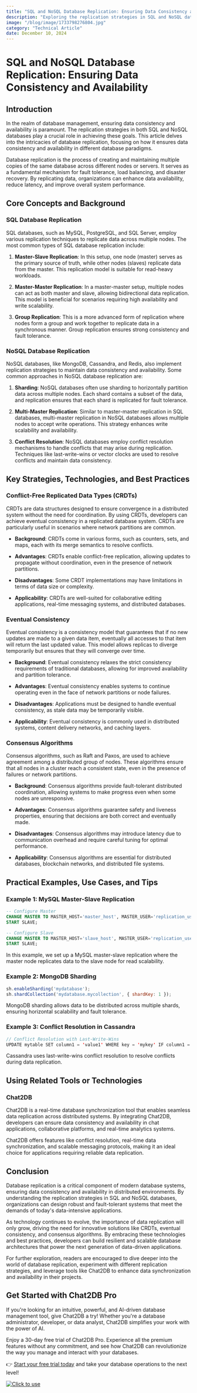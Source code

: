```yaml
---
title: "SQL and NoSQL Database Replication: Ensuring Data Consistency and Availability"
description: "Exploring the replication strategies in SQL and NoSQL databases to maintain data consistency and availability."
image: "/blog/image/1733798276804.jpg"
category: "Technical Article"
date: December 10, 2024
---
```


# SQL and NoSQL Database Replication: Ensuring Data Consistency and Availability

## Introduction

In the realm of database management, ensuring data consistency and availability is paramount. The replication strategies in both SQL and NoSQL databases play a crucial role in achieving these goals. This article delves into the intricacies of database replication, focusing on how it ensures data consistency and availability in different database paradigms.

Database replication is the process of creating and maintaining multiple copies of the same database across different nodes or servers. It serves as a fundamental mechanism for fault tolerance, load balancing, and disaster recovery. By replicating data, organizations can enhance data availability, reduce latency, and improve overall system performance.

## Core Concepts and Background

### SQL Database Replication

SQL databases, such as MySQL, PostgreSQL, and SQL Server, employ various replication techniques to replicate data across multiple nodes. The most common types of SQL database replication include:

1. **Master-Slave Replication**: In this setup, one node (master) serves as the primary source of truth, while other nodes (slaves) replicate data from the master. This replication model is suitable for read-heavy workloads.

2. **Master-Master Replication**: In a master-master setup, multiple nodes can act as both master and slave, allowing bidirectional data replication. This model is beneficial for scenarios requiring high availability and write scalability.

3. **Group Replication**: This is a more advanced form of replication where nodes form a group and work together to replicate data in a synchronous manner. Group replication ensures strong consistency and fault tolerance.

### NoSQL Database Replication

NoSQL databases, like MongoDB, Cassandra, and Redis, also implement replication strategies to maintain data consistency and availability. Some common approaches in NoSQL database replication are:

1. **Sharding**: NoSQL databases often use sharding to horizontally partition data across multiple nodes. Each shard contains a subset of the data, and replication ensures that each shard is replicated for fault tolerance.

2. **Multi-Master Replication**: Similar to master-master replication in SQL databases, multi-master replication in NoSQL databases allows multiple nodes to accept write operations. This strategy enhances write scalability and availability.

3. **Conflict Resolution**: NoSQL databases employ conflict resolution mechanisms to handle conflicts that may arise during replication. Techniques like last-write-wins or vector clocks are used to resolve conflicts and maintain data consistency.

## Key Strategies, Technologies, and Best Practices

### Conflict-Free Replicated Data Types (CRDTs)

CRDTs are data structures designed to ensure convergence in a distributed system without the need for coordination. By using CRDTs, developers can achieve eventual consistency in a replicated database system. CRDTs are particularly useful in scenarios where network partitions are common.

- **Background**: CRDTs come in various forms, such as counters, sets, and maps, each with its merge semantics to resolve conflicts.

- **Advantages**: CRDTs enable conflict-free replication, allowing updates to propagate without coordination, even in the presence of network partitions.

- **Disadvantages**: Some CRDT implementations may have limitations in terms of data size or complexity.

- **Applicability**: CRDTs are well-suited for collaborative editing applications, real-time messaging systems, and distributed databases.

### Eventual Consistency

Eventual consistency is a consistency model that guarantees that if no new updates are made to a given data item, eventually all accesses to that item will return the last updated value. This model allows replicas to diverge temporarily but ensures that they will converge over time.

- **Background**: Eventual consistency relaxes the strict consistency requirements of traditional databases, allowing for improved availability and partition tolerance.

- **Advantages**: Eventual consistency enables systems to continue operating even in the face of network partitions or node failures.

- **Disadvantages**: Applications must be designed to handle eventual consistency, as stale data may be temporarily visible.

- **Applicability**: Eventual consistency is commonly used in distributed systems, content delivery networks, and caching layers.

### Consensus Algorithms

Consensus algorithms, such as Raft and Paxos, are used to achieve agreement among a distributed group of nodes. These algorithms ensure that all nodes in a cluster reach a consistent state, even in the presence of failures or network partitions.

- **Background**: Consensus algorithms provide fault-tolerant distributed coordination, allowing systems to make progress even when some nodes are unresponsive.

- **Advantages**: Consensus algorithms guarantee safety and liveness properties, ensuring that decisions are both correct and eventually made.

- **Disadvantages**: Consensus algorithms may introduce latency due to communication overhead and require careful tuning for optimal performance.

- **Applicability**: Consensus algorithms are essential for distributed databases, blockchain networks, and distributed file systems.

## Practical Examples, Use Cases, and Tips

### Example 1: MySQL Master-Slave Replication

```sql
-- Configure Master
CHANGE MASTER TO MASTER_HOST='master_host', MASTER_USER='replication_user', MASTER_PASSWORD='password';
START SLAVE;

-- Configure Slave
CHANGE MASTER TO MASTER_HOST='slave_host', MASTER_USER='replication_user', MASTER_PASSWORD='password';
START SLAVE;
```

In this example, we set up a MySQL master-slave replication where the master node replicates data to the slave node for read scalability.

### Example 2: MongoDB Sharding

```javascript
sh.enableSharding('mydatabase');
sh.shardCollection('mydatabase.mycollection', { shardKey: 1 });
```

MongoDB sharding allows data to be distributed across multiple shards, ensuring horizontal scalability and fault tolerance.

### Example 3: Conflict Resolution in Cassandra

```java
// Conflict Resolution with Last-Write-Wins
UPDATE mytable SET column1 = 'value1' WHERE key = 'mykey' IF column1 = 'old_value';
```

Cassandra uses last-write-wins conflict resolution to resolve conflicts during data replication.

## Using Related Tools or Technologies

### Chat2DB

Chat2DB is a real-time database synchronization tool that enables seamless data replication across distributed systems. By integrating Chat2DB, developers can ensure data consistency and availability in chat applications, collaborative platforms, and real-time analytics systems.

Chat2DB offers features like conflict resolution, real-time data synchronization, and scalable messaging protocols, making it an ideal choice for applications requiring reliable data replication.

## Conclusion

Database replication is a critical component of modern database systems, ensuring data consistency and availability in distributed environments. By understanding the replication strategies in SQL and NoSQL databases, organizations can design robust and fault-tolerant systems that meet the demands of today's data-intensive applications.

As technology continues to evolve, the importance of data replication will only grow, driving the need for innovative solutions like CRDTs, eventual consistency, and consensus algorithms. By embracing these technologies and best practices, developers can build resilient and scalable database architectures that power the next generation of data-driven applications.

For further exploration, readers are encouraged to dive deeper into the world of database replication, experiment with different replication strategies, and leverage tools like Chat2DB to enhance data synchronization and availability in their projects.

## Get Started with Chat2DB Pro

If you're looking for an intuitive, powerful, and AI-driven database management tool, give Chat2DB a try! Whether you're a database administrator, developer, or data analyst, Chat2DB simplifies your work with the power of AI.

Enjoy a 30-day free trial of Chat2DB Pro. Experience all the premium features without any commitment, and see how Chat2DB can revolutionize the way you manage and interact with your databases.

👉 [Start your free trial today](https://chat2db.ai/pricing) and take your database operations to the next level!


[![Click to use](/image/blog/bg/chat2db.jpg)](https://chat2db.ai/)
